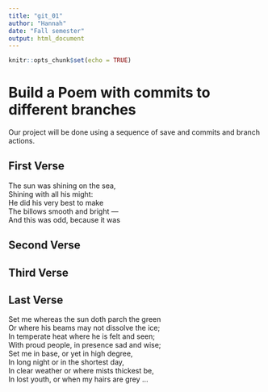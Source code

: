 ```yaml
---
title: "git_01"
author: "Hannah"
date: "Fall semester"
output: html_document
---
```


```r
knitr::opts_chunk$set(echo = TRUE)
```
# Build a Poem with commits to different branches
Our project will be done using a sequence of save and commits and branch actions.
<!-- Do not modify or change any text in "!--" bracketed areas such as this --- these are instructions to
you, if you change any of this the git program will notice it and compromise your git merging strategy !-->

## First Verse 
<!--Put the first five lines of a poem by Lewis Carrol in this section!-->
The sun was shining on the sea,   
Shining with all his might:   
He did his very best to make   
The billows smooth and bright —   
And this was odd, because it was   


## Second Verse
<!--Put the first five lines of a poem by Robert Frost here!-->

## Third Verse
<!--Put the first two verses of The Walrus and the Carpenter here!-->

## Last Verse
<!--Put a short poem of your choice 8-20 lines,here!-->
Set me whereas the sun doth parch the green  
Or where his beams may not dissolve the ice;  
In temperate heat where he is felt and seen;  
With proud people, in presence sad and wise;  
Set me in base, or yet in high degree,  
In long night or in the shortest day,  
In clear weather or where mists thickest be,  
In lost youth, or when my hairs are grey …  

